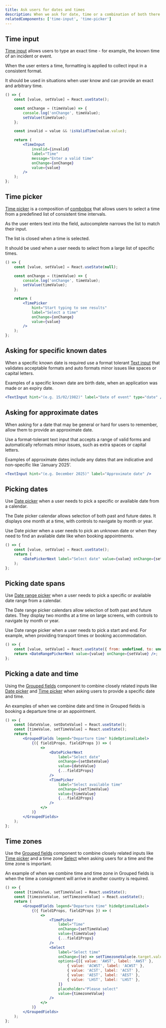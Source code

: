 ```yaml
---
title: Ask users for dates and times
description: When we ask for date, time or a combination of both there are a range of components that can be used to meet user needs in different situations.
relatedComponents: ['time-input', 'time-picker']
---
```


## Time input

[Time input](/components/time-input) allows users to type an exact time - for example, the known time of an incident or event.

When the user enters a time, formatting is applied to collect input in a consistent format.

It should be used in situations when user know and can provide an exact and arbitrary time.

```jsx live
() => {
	const [value, setValue] = React.useState();

	const onChange = (timeValue) => {
		console.log('onChange', timeValue);
		setValue(timeValue);
	};

	const invalid = value && !isValidTime(value.value);

	return (
		<TimeInput
			invalid={invalid}
			label="Time"
			message="Enter a valid time"
			onChange={onChange}
			value={value}
		/>
	);
};
```

## Time picker

[Time picker](/components/time-picker) is a composition of [combobox](/components/combobox) that allows users to select a time from a predefined list of consistent time intervals.

As the user enters text into the field, autocomplete narrows the list to match their input.

The list is closed when a time is selected.

It should be used when a user needs to select from a large list of specific times.

```jsx live
() => {
	const [value, setValue] = React.useState(null);

	const onChange = (timeValue) => {
		console.log('onChange', timeValue);
		setValue(timeValue);
	};

	return (
		<TimePicker
			hint="Start typing to see results"
			label="Select a time"
			onChange={onChange}
			value={value}
		/>
	);
};
```

## Asking for specific known dates

When a specific known date is required use a format tolerant [Text input](/components/text-input) that validates acceptable formats and auto formats minor issues like spaces or capital letters.

Examples of a specific known date are birth date, when an application was made or an expiry date.

```jsx live
<TextInput hint="(e.g. 15/02/1982)" label="Date of event" type="date" />
```

## Asking for approximate dates

When asking for a date that may be general or hard for users to remember, allow them to provide an approximate date.

Use a format-tolerant text input that accepts a range of valid forms and automatically reformats minor issues, such as extra spaces or capital letters.

Examples of approximate dates include any dates that are indicative and non-specific like ’January 2025’.

```jsx live
<TextInput hint="(e.g. December 2025)" label="Approximate date" />
```

## Picking dates

Use [Date picker](/components/date-picker-next) when a user needs to pick a specific or available date from a calendar.

The Date picker calendar allows selection of both past and future dates. It displays one month at a time, with controls to navigate by month or year.

Use Date picker when a user needs to pick an unknown date or when they need to find an available date like when booking appointments.

```jsx live
() => {
	const [value, setValue] = React.useState();
	return (
		<DatePickerNext label="Select date" value={value} onChange={setValue} />
	);
};
```

## Picking date spans

Use [Date range picker](/components/date-range-picker-next) when a user needs to pick a specific or available date range from a calendar.

The Date range picker calendars allow selection of both past and future dates. They display two months at a time on large screens, with controls to navigate by month or year.

Use Date range picker when a user needs to pick a start and end. For example, when providing transport times or booking accommodation.

```jsx live
() => {
	const [value, setValue] = React.useState({ from: undefined, to: undefined });
	return <DateRangePickerNext value={value} onChange={setValue} />;
};
```

## Picking a date and time

Using the [Grouped fields](/components/grouped-fields) component to combine closely related inputs like [Date picker](/components/date-picker-next) and [Time picker](/components/time-picker) when asking users to provide a specific date and time.

An examples of when we combine date and time in Grouped fields is booking a departure time or an appointment.

```jsx live
() => {
	const [dateValue, setDateValue] = React.useState();
	const [timeValue, setTimeValue] = React.useState();
	return (
		<GroupedFields legend="Departure time" hideOptionalLabel>
			{({ field1Props, field2Props }) => (
				<>
					<DatePickerNext
						label="Select date"
						onChange={setDateValue}
						value={dateValue}
						{...field1Props}
					/>
					<TimePicker
						label="Select available time"
						onChange={setTimeValue}
						value={timeValue}
						{...field2Props}
					/>
				</>
			)}
		</GroupedFields>
	);
};
```

## Time zones

Use the [Grouped fields](/components/grouped-fields) component to combine closely related inputs like [Time picker](/components/time-picker) and a time zone [Select](/components/select) when asking users for a time and the time zone is important.

An example of when we combine time and time zone in Grouped fields is when the time a consignment will arrive in another country is required.

```jsx live
() => {
	const [timeValue, setTimeValue] = React.useState();
	const [timezoneValue, setTimezoneValue] = React.useState();
	return (
		<GroupedFields legend="Departure time" hideOptionalLabel>
			{({ field1Props, field2Props }) => (
				<>
					<TimePicker
						label="Time"
						onChange={setTimeValue}
						value={timeValue}
						{...field1Props}
					/>
					<Select
						label="Select time"
						onChange={(e) => setTimezoneValue(e.target.value)}
						options={[{ value: 'AWST', label: 'AWST' },
							{ value: 'ACWST', label: 'ACWST' },
							{ value: 'ACST', label: 'ACST' },
							{ value: 'AEST', label: 'AEST' },
							{ value: 'LHST', label: 'LHST' },
						]}
						placeholder="Please select"
                        value={timezoneValue}
					/>
				</>
			)}
		</GroupedFields>
	);
};
```
